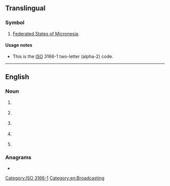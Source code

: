 {{also|fm|Fm|.fm|f.m.|F&M}}
==Translingual==

===Symbol===
{{head|mul|symbol}}

# [[Federated States of Micronesia]].

====Usage notes====
* This is the [[ISO]] 3166-1 two-letter (alpha-2) code.

[[Category:ISO 3166-1]]

----

==English==

===Noun===
{{en-noun|~}}

# {{lb|en|uncountable}} {{initialism of|en|frequency modulation}}
# {{lb|en|countable}} {{abbreviation of|en|field marshal}}
# {{lb|en|countable}} {{abbreviation of|en|finance minister}}
# {{lb|en|countable}} {{abbreviation of|en|foreign minister}}
# {{lb|en|countable}} {{chess}} {{abbreviation of|en|FIDE Master}}

===Anagrams===
* {{anagrams|en|a=fm|M-F|MF}}

[[Category:en:Broadcasting]]